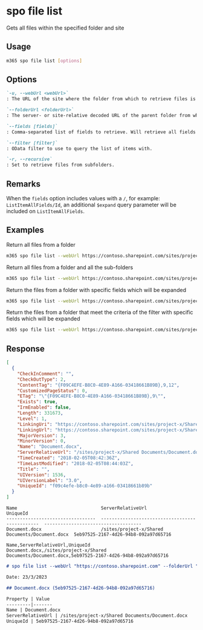 
# spo file list

Gets all files within the specified folder and site

## Usage

```sh
m365 spo file list [options]
```

## Options

```md definition-list
`-u, --webUrl <webUrl>`
: The URL of the site where the folder from which to retrieve files is located.

`--folderUrl <folderUrl>`
: The server- or site-relative decoded URL of the parent folder from which to retrieve files.

`--fields [fields]`
: Comma-separated list of fields to retrieve. Will retrieve all fields if not specified.

`--filter [filter]`
: OData filter to use to query the list of items with.

`-r, --recursive`
: Set to retrieve files from subfolders.
```

<Global />

## Remarks

When the `fields` option includes values with a `/`, for example: `ListItemAllFields/Id`, an additional `$expand` query parameter will be included on `ListItemAllFields`.

## Examples

Return all files from a folder

```sh
m365 spo file list --webUrl https://contoso.sharepoint.com/sites/project-x --folderUrl 'Shared Documents'
```

Return all files from a folder and all the sub-folders

```sh
m365 spo file list --webUrl https://contoso.sharepoint.com/sites/project-x --folderUrl 'Shared Documents' --recursive
```

Return the files from a folder with specific fields which will be expanded

```sh
m365 spo file list --webUrl https://contoso.sharepoint.com/sites/project-x --folderUrl 'Shared Documents' --fields "Title,Length"
```

Return the files from a folder that meet the criteria of the filter with specific fields which will be expanded

```sh
m365 spo file list --webUrl https://contoso.sharepoint.com/sites/project-x --folderUrl 'Shared Documents' --fields ListItemAllFields/Id --filter "Name eq 'document.docx'"
```

## Response

<Tabs>
  <TabItem value="JSON">

  ```json
  [
    {
      "CheckInComment": "",
      "CheckOutType": 2,
      "ContentTag": "{F09C4EFE-B8C0-4E89-A166-03418661B89B},9,12",
      "CustomizedPageStatus": 0,
      "ETag": "\"{F09C4EFE-B8C0-4E89-A166-03418661B89B},9\"",
      "Exists": true,
      "IrmEnabled": false,
      "Length": 331673,
      "Level": 1,
      "LinkingUri": "https://contoso.sharepoint.com/sites/project-x/Shared Documents/Document.docx?d=wf09c4efeb8c04e89a16603418661b89b",
      "LinkingUrl": "https://contoso.sharepoint.com/sites/project-x/Shared Documents/Document.docx?d=wf09c4efeb8c04e89a16603418661b89b",
      "MajorVersion": 3,
      "MinorVersion": 0,
      "Name": "Document.docx",
      "ServerRelativeUrl": "/sites/project-x/Shared Documents/Document.docx",
      "TimeCreated": "2018-02-05T08:42:36Z",
      "TimeLastModified": "2018-02-05T08:44:03Z",
      "Title": "",
      "UIVersion": 1536,
      "UIVersionLabel": "3.0",
      "UniqueId": "f09c4efe-b8c0-4e89-a166-03418661b89b"
    }
  ]
  ```

  </TabItem>
  <TabItem value="Text">

  ```text
  Name                               ServerRelativeUrl                                UniqueId
  ---------------------------------  -----------------------------------------------  ------------------------------------
  Document.docx                      /sites/project-x/Shared Documents/Document.docx  5eb97525-2167-4d26-94b8-092a97d65716
  ```

  </TabItem>
  <TabItem value="CSV">

  ```csv
  Name,ServerRelativeUrl,UniqueId
  Document.docx,/sites/project-x/Shared Documents/Document.docx,5eb97525-2167-4d26-94b8-092a97d65716
  ```

  </TabItem>
  <TabItem value="Markdown">

  ```md
  # spo file list --webUrl "https://contoso.sharepoint.com" --folderUrl "Shared Documents"

  Date: 23/3/2023

  ## Document.docx (5eb97525-2167-4d26-94b8-092a97d65716)

  Property | Value
  ---------|-------
  Name | Document.docx
  ServerRelativeUrl | /sites/project-x/Shared Documents/Document.docx
  UniqueId | 5eb97525-2167-4d26-94b8-092a97d65716
  ```

  </TabItem>
</Tabs>